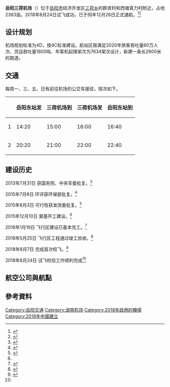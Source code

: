 {{Infobox airport
| name         = 岳阳三荷机场
| ensign       = 
| ensign_size  =
| ensign_alt   =
| image        =
| image-width  =
| image_alt    =
| caption      =
| IATA         = YYA
| ICAO         = ZGYY
| type         = 民用
| owner-oper   =
| owner        =
| operator     =
| location     = {{coord|29|18|52.12|N|113|16|37.02|E|display=inline,title}}
| opened       = {{start date|2018|12|26}} 
|city-served   = {{PRC}}[[岳阳市|岳阳市]]

| passenger_services_ceased = <!-- {{end date|YYYY|MM|DD}} -->
| hub          =
| focus_city   =
| built        = <!-- military airports -->
| used         =
| timezone     =
| utc          =
| summer       =
| utcs         =
| elevation-f  =
| elevation-m  =
| metric-elev  =
| coordinates  = <!--坐標-->
| latd  =  | latm  =  | lats  =  | latNS  = 
| longd =  | longm =  | longs =  | longEW =
| coordinates_type       =
| coordinates_region     =
| coordinates_notitle    =
| website                = <!--官方網址 {{URL|example.com}} -->
| image_map              = 
| image_mapsize          =
| image_map_alt          =
| image_map_caption      = 
| pushpin_map            = China Hunan
| pushpin_mapsize        =
| pushpin_map_alt        =
| pushpin_map_caption    = 机场在湖南的位置
| pushpin_relief         =
| pushpin_image          =
| pushpin_label          = YYA/ZGYY
| pushpin_label_position =
| pushpin_mark           = Airplane_silhouette.svg
| pushpin_marksize       = 10
| r1-number    = 18/36
| r1-length-f  = 8530
| r1-length-m  = 2600
| r1-surface   = 混凝土
| stat-year    = 预计到2020
|stat1-header = 旅客运送|
|stat1-data =  60万人次|
|stat2-header= 货邮吞吐量|
|stat2-data = 1800吨|
|stat3-header = 起降架次|
|stat3-data = 6450架次|
|footnotes = 数据来源：湖南岳阳三荷机场举行奠基仪式<ref name= "caac">{{cite web|title=湖南岳阳三荷机场举行奠基仪式|url=http://www.caac.gov.cn/website/old/A3/201512/t20151214_83788.html|website=中国民用航空局|accessdate=2016-05-26|archive-date=2016-08-17|archive-url=https://web.archive.org/web/20160817112938/http://www.caac.gov.cn/website/old/A3/201512/t20151214_83788.html|dead-url=no}}</ref>
}}
'''岳阳三荷机场'''（{{airport codes|YYA|ZGYY}}）位于[[岳阳市|岳阳市]]经济开发区[[三荷乡|三荷乡]]的群贤村和西塘真力村附近，占地2363亩。2018年8月24日试飞成功，已于同年12月26日正式通航。<ref name=":1">{{Cite web|url=http://www.yueyang.gov.cn/yykfq/28502/30415/30416/content_1407670.html|title=今天，岳阳三荷机场试飞检验工作顺利完成|accessdate=2018-08-25|work=www.yueyang.gov.cn|archive-date=2020-07-18|archive-url=https://web.archive.org/web/20200718235940/http://www.yueyang.gov.cn/yykfq/28502/30415/30416/content_1407670.html|dead-url=no}}</ref><ref>{{Cite news|url=http://hunan.voc.com.cn/article/201508/201508060820036414.html|title=岳阳机场获国家发改委批复 2017年有望建成|last=|first=|date=2015-08-06|work=岳阳日报|accessdate=|archive-date=2020-07-18|archive-url=https://web.archive.org/web/20200718235945/http://hunan.voc.com.cn/article/201508/201508060820036414.html|dead-url=no}}</ref>

==设计规划==
机场规划标准为4D，按4C标准建设。航站区按满足2020年旅客吞吐量60万人次、货运吞吐量1800吨、年客机起降架次为7634架次设计，新建一条长2600米的跑道。

== 交通 ==
每周一、三、五、日有前往机场的公交车接驳，班次如下。
{| class="wikitable mw-collapsible"
|+
!
!岳阳东站发
!三荷机场到
!三荷机场发
!岳阳东站到
|-
|1
|14:20
|15:00
|16:00
|16:40
|-
|2
|20:20
|21:00
|22:00
|22:40
|}

== 建设历史 ==
2013年7月31日 获国务院、中央军委批复。<ref>{{cite web|author1=发改委机场办|title=岳阳市发改委关于“新建岳阳三荷机场建设工程”的公示|url=http://www.yueyang.gov.cn/gggs/szbm/content_223391.html|website=岳阳市人民政府|accessdate=2016-05-26|date=2013-10-25|archive-date=2020-11-16|archive-url=https://web.archive.org/web/20201116132458/http://www.yueyang.gov.cn/gggs/szbm/content_223391.html|dead-url=no}}</ref>

2015年7月8日 环评获环保部批复。<ref>{{cite web|author1=环境保护部|title=关于湖南岳阳三荷民用机场建设项目环境影响报告书的批复|url=http://www.mep.gov.cn/gkml/hbb/spwj1/201507/t20150717_306836.htm|website=中华人民共和国环境保护部|accessdate=2016-05-26|date=2015-07-08|archive-date=2017-01-11|archive-url=https://web.archive.org/web/20170111005626/http://www.mep.gov.cn/gkml/hbb/spwj1/201507/t20150717_306836.htm|dead-url=no}}</ref>

2015年8月3日 可行性获发改委批复。<ref>{{cite web|author1=国家发展改革委|title=国家发展改革委关于新建湖南岳阳 民用机场工程可行性研究报告的批复|url=http://www.sdpc.gov.cn/zcfb/zcfbtz/201508/t20150806_744662.html|website=中华人民共和国国家发展和改革委员会|accessdate=2016-05-26|date=2015-08-03|archive-url=https://web.archive.org/web/20160105230711/http://www.sdpc.gov.cn/zcfb/zcfbtz/201508/t20150806_744662.html|archive-date=2016-01-05|dead-url=yes}}</ref>

2015年12月10日 奠基开工建设。<ref name = 'caac' />

2018年1月19日 飞行区建设已基本完工。<ref name=":0">{{Cite news|url=http://rsj.miluo.gov.cn/mobile/23184/23187/content_1273705.html|title=三荷机场飞行区基本完工|last=|first=|date=2018-01-19|work=岳阳市人民政府|accessdate=|archive-date=2020-11-16|archive-url=https://web.archive.org/web/20201116132442/http://rsj.miluo.gov.cn/mobile/23184/23187/content_1273705.html|dead-url=yes}}</ref>

2018年5月25日 飞行区工程通过竣工验收。<ref>{{cite web|author1=刘革|title=岳阳三荷机场飞行区工程通过竣工验收|url=http://hunan.voc.com.cn/article/201805/201805250855536204.html|website=www.voc.com.cn|publisher=岳阳日报|accessdate=2018-05-29|language=中文|archive-date=2020-07-19|archive-url=https://web.archive.org/web/20200719001230/http://hunan.voc.com.cn/article/201805/201805250855536204.html|dead-url=no}}</ref>

2018年8月7日 完成首次校飞。<ref>{{cite web|author1=谢凌, 赵芸|title=岳阳三荷机场首次校飞圆满完成 离正式通航又近一步|url=http://hunan.voc.com.cn/article/201808/201808080857133668.html|website=www.voc.com.cn|publisher=岳阳日报|accessdate=2018-08-11|language=中文|archive-date=2020-04-20|archive-url=https://web.archive.org/web/20200420202958/http://hunan.voc.com.cn/article/201808/201808080857133668.html|dead-url=no}}</ref>

2018年8月24日 试飞检验工作顺利完成<ref name=":1" />

== 航空公司與航點 ==
{{Airport-dest-list
| {{flagicon|PRC}}[[中国联合航空|中国联合航空]]（KN） | [[北京大兴國際機場|北京-大兴]]
| {{flagicon|PRC}} [[天津航空|天津航空]]（GS）| [[天津滨海国际机场|天津]]、[[海口美兰国际机场|海口]]、[[西安咸阳国际机场|西安]]
| {{flagicon|PRC}} [[成都航空|成都航空]]（EU）| [[上海虹桥国际机场|上海/虹桥]]、[[成都雙流国际机场|成都]]、[[貴陽龍洞堡国际机场|貴陽]]
| {{flagicon|PRC}} [[吉祥航空|吉祥航空]]（HO）| [[上海浦東国际机场|上海/浦東]]、[[昆明长水国际机场|昆明]]、[[北海福成机场|北海]]、[[杭州蕭山国际机场|杭州]]、[[太原武宿国际机场|太原]]、[[惠州平潭机场|惠州]]、[[麗江三義机场|麗江]]、[[杭州蕭山國際机场|杭州]]
| {{flagicon|PRC}} [[湖南航空|湖南航空]]（A6）| [[桂林两江国际机场|桂林]]、[[瀋陽桃仙国际機場|沈阳]]
| {{flagicon|PRC}} [[春秋航空|春秋航空]]（9C）| [[深圳宝安国际机场|深圳]]
| {{flagicon|PRC}} [[海南航空|海南航空]]（HU）| [[西安咸陽国际机场|西安]]
}}

==參考資料==
{{reflist}}

{{中华人民共和国机场}}
[[Category:岳阳交通|Category:岳阳交通]]
[[Category:湖南机场|Category:湖南机场]]
[[Category:2018年啟用的機場|Category:2018年啟用的機場]]
[[Category:2018年中國建立|Category:2018年中國建立]]